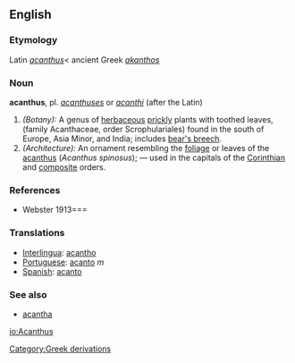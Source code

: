 ==English==
===Etymology===
Latin ''[[acanthus]]''< ancient Greek ''[[akanthos]]''

===Noun===
'''acanthus''', pl. ''[[acanthuses]]'' or ''[[acanthi]]'' (after the Latin) 
#''(Botany):'' A genus of [[herbaceous]] [[prickly]] plants with toothed leaves, (family Acanthaceae, order Scrophulariales) found in the south of Europe, Asia Minor, and India; includes [[bear's breech]].
#''(Architecture):'' An ornament resembling the [[foliage]] or leaves of the [[acanthus]] (''Acanthus spinosus''); &mdash; used in the capitals of the [[Corinthian]] and [[composite]] orders.

===References===
*Webster 1913===

===Translations===
*[[Interlingua]]: [[acantho]]
*[[Portuguese]]: [[acanto]] ''m''
*[[Spanish]]: [[acanto]]
[[Category:Greek derivations]]

===See also===
*[[acantha]]

[[io:Acanthus]]